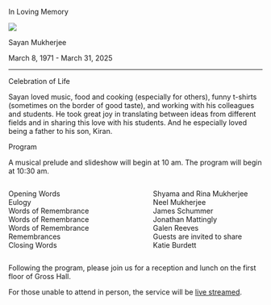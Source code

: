 ::: {.lobster .large}
In Loving Memory

![](sayan-2.png){fig-alt="Photo of Sayan cooking."}

Sayan Mukherjee
:::

::: {.lobster}
March 8, 1971 - March 31, 2025 
:::

----

::: {.lobster}
Celebration of Life
:::

::: {.center-align}
Sayan loved music, food and cooking (especially for others), funny t-shirts (sometimes on the border of good taste), and working with his colleagues and students. He took great joy in translating between ideas from different fields and in sharing this love with his students. And he especially loved being a father to his son, Kiran.
:::

::: {.lobster}
Program
:::

A musical prelude and slideshow will begin at 10 am. The program will begin at 10:30 am.

::: {.columns}
::: {.column .right-align width="47%"}
Opening Words \
Eulogy \
Words of Remembrance \
Words of Remembrance \
Words of Remembrance \
Remembrances \
Closing Words

:::
::: {.column  width="6%"}
&nbsp;
:::
::: {.column  width="47%"}
Shyama and Rina Mukherjee \
Neel Mukherjee \
James Schummer \
Jonathan Mattingly \
Galen Reeves \
Guests are invited to share \
Katie Burdett
:::
:::

Following the program, please join us for a reception and lunch on the first floor of Gross Hall.

For those unable to attend in person, the service will be [live streamed](https://duke.hosted.panopto.com/Panopto/Pages/Viewer.aspx?id=6b31cc9c-5919-4945-8e81-b2b800f65215).
